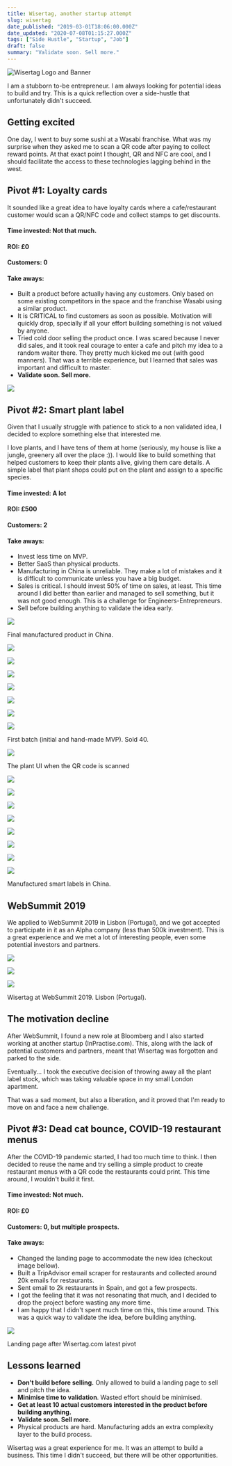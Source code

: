```yaml
---
title: Wisertag, another startup attempt
slug: wisertag
date_published: "2019-03-01T18:06:00.000Z"
date_updated: "2020-07-08T01:15:27.000Z"
tags: ["Side Hustle", "Startup", "Job"]
draft: false
summary: "Validate soon. Sell more."
---
```


![Wisertag Logo and Banner](/content/images/2020/07/wisertag-logo.png)

I am a stubborn to-be entrepreneur. I am always looking for potential ideas to build and try. This is a quick reflection over a side-hustle that unfortunately didn't succeed.

## Getting excited

One day, I went to buy some sushi at a Wasabi franchise. What was my surprise when they asked me to scan a QR code after paying to collect reward points. At that exact point I thought, QR and NFC are cool, and I should facilitate the access to these technologies lagging behind in the west.

## Pivot #1: Loyalty cards

It sounded like a great idea to have loyalty cards where a cafe/restaurant customer would scan a QR/NFC code and collect stamps to get discounts.

#### Time invested: Not that much.

#### ROI: £0

#### Customers: 0

#### Take aways:

- Built a product before actually having any customers. Only based on some existing competitors in the space and the franchise Wasabi using a similar product.
- It is CRITICAL to find customers as soon as possible. Motivation will quickly drop, specially if all your effort building something is not valued by anyone.
- Tried cold door selling the product once. I was scared because I never did sales, and it took real courage to enter a cafe and pitch my idea to a random waiter there. They pretty much kicked me out (with good manners). That was a terrible experience, but I learned that sales was important and difficult to master.
- **Validate soon. Sell more.**

![](/content/images/2020/07/parallax-slides2-phones.png)

## Pivot #2: Smart plant label

Given that I usually struggle with patience to stick to a non validated idea, I decided to explore something else that interested me.

I love plants, and I have tens of them at home (seriously, my house is like a jungle, greenery all over the place :)). I would like to build something that helped customers to keep their plants alive, giving them care details. A simple label that plant shops could put on the plant and assign to a specific species.

#### Time invested: A lot

#### ROI: £500

#### Customers: 2

#### Take aways:

- Invest less time on MVP.
- Better SaaS than physical products.
- Manufacturing in China is unreliable. They make a lot of mistakes and it is difficult to communicate unless you have a big budget.
- Sales is critical. I should invest 50% of time on sales, at least. This time around I did better than earlier and managed to sell something, but it was not good enough. This is a challenge for Engineers-Entrepreneurs.
- Sell before building anything to validate the idea early.

![](/content/images/2020/07/Wisertag-Plants-Ttag--5MP--2-1.jpg)

Final manufactured product in China.

![](/content/images/2020/07/IMG_0957.jpg)

![](/content/images/2020/07/IMG_0774.jpg)

![](/content/images/2020/07/IMG_0763.jpg)

![](/content/images/2020/07/IMG_0652.jpg)

![](/content/images/2020/07/IMG_0585-Edit.jpg)

![](/content/images/2020/07/IMG_0703.jpg)

![](/content/images/2020/07/Wisertag-Plant-1.jpg)

First batch (initial and hand-made MVP). Sold 40.

![](/content/images/2020/07/parallax-slides-plant-center.png)

The plant UI when the QR code is scanned

![](/content/images/2020/07/Wisertag-Plants-Ttag--5MP--8.jpg)

![](/content/images/2020/07/Wisertag-Plants-Ttag--5MP--7.jpg)

![](/content/images/2020/07/Wisertag-Plants-Ttag--5MP--6.jpg)

![](/content/images/2020/07/Wisertag-Plants-Ttag--5MP--5.jpg)

![](/content/images/2020/07/Wisertag-Plants-Ttag--5MP--2.jpg)

![](/content/images/2020/07/Wisertag-Plants-Ttag--5MP--3.jpg)

![](/content/images/2020/07/Wisertag-Plants-Ttag--5MP--4.jpg)

![](/content/images/2020/07/Wisertag-Plants-Ttag--5MP--1.jpg)

Manufactured smart labels in China.

## WebSummit 2019

We applied to WebSummit 2019 in Lisbon (Portugal), and we got accepted to participate in it as an Alpha company (less than 500k investment). This is a great experience and we met a lot of interesting people, even some potential investors and partners.

![](/content/images/2020/07/IMG_20191106_173106.jpg)

![](/content/images/2020/07/IMG_20191106_163024.jpg)

![](/content/images/2020/07/IMG_20191106_163124.jpg)

Wisertag at WebSummit 2019. Lisbon (Portugal).

## The motivation decline

After WebSummit, I found a new role at Bloomberg and I also started working at another startup (InPractise.com). This, along with the lack of potential customers and partners, meant that Wisertag was forgotten and parked to the side.

Eventually... I took the executive decision of throwing away all the plant label stock, which was taking valuable space in my small London apartment.

That was a sad moment, but also a liberation, and it proved that I'm ready to move on and face a new challenge.

## Pivot #3: Dead cat bounce, COVID-19 restaurant menus

After the COVID-19 pandemic started, I had too much time to think. I then decided to reuse the name and try selling a simple product to create restaurant menus with a QR code the restaurants could print. This time around, I wouldn't build it first.

#### Time invested: Not much.

#### ROI: £0

#### Customers: 0, but multiple prospects.

#### Take aways:

- Changed the landing page to accommodate the new idea (checkout image bellow).
- Built a TripAdvisor email scraper for restaurants and collected around 20k emails for restaurants.
- Sent email to 2k restaurants in Spain, and got a few prospects.
- I got the feeling that it was not resonating that much, and I decided to drop the project before wasting any more time.
- I am happy that I didn't spent much time on this, this time around. This was a quick way to validate the idea, before building anything.

![](/content/images/2020/07/www.wisertag.com_-Laptop-with-MDPI-screen--1.png)

Landing page after Wisertag.com latest pivot

## Lessons learned

- **Don't build before selling.** Only allowed to build a landing page to sell and pitch the idea.
- **Minimise time to validation**. Wasted effort should be minimised.
- **Get at least 10 actual customers interested in the product before building anything.**
- **Validate soon. Sell more.**
- Physical products are hard. Manufacturing adds an extra complexity layer to the build process.

Wisertag was a great experience for me. It was an attempt to build a business. This time I didn't succeed, but there will be other opportunities.
